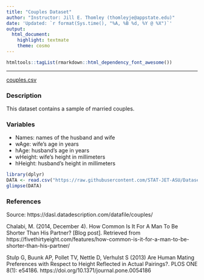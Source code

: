 ```yaml
---
title: "Couples Dataset"
author: "Instructor: Jill E. Thomley (thomleyje@appstate.edu)"
date: 'Updated: `r format(Sys.time(), "%A, %B %d, %Y @ %X")`'
output: 
  html_document: 
    highlight: textmate
    theme: cosmo
---
```


```r
htmltools::tagList(rmarkdown::html_dependency_font_awesome())
```

<hr>

<i class="fas fa-database"></i> [couples.csv](https://raw.githubusercontent.com/STAT-JET-ASU/Datasets/master/Instructor/couples.csv)


### Description

This dataset contains a sample of married couples.


### Variables

* Names: names of the husband and wife
* wAge: wife's age in years
* hAge: husband's age in years
* wHeight: wife's height in millimeters
* hHeight: husband's height in millimeters

```r
library(dplyr)
DATA <- read.csv("https://raw.githubusercontent.com/STAT-JET-ASU/Datasets/master/Instructor/couples.csv")
glimpse(DATA)
```


### References

Source: https://dasl.datadescription.com/datafile/couples/

Chalabi, M. (2014, December 4). How Common Is It For A Man To Be Shorter Than His Partner? [Blog post]. Retrieved from https://fivethirtyeight.com/features/how-common-is-it-for-a-man-to-be-shorter-than-his-partner/

Stulp G, Buunk AP, Pollet TV, Nettle D, Verhulst S (2013) Are Human Mating Preferences with Respect to Height Reflected in Actual Pairings?. PLOS ONE 8(1): e54186. https://doi.org/10.1371/journal.pone.0054186

